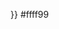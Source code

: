 <noinclude>
{{colorsample|{{ {{PAGENAME}} }}}}
</noinclude><nowiki>#</nowiki>ffff99<noinclude>[[Category:化学元素模板|{{PAGENAME}}]]












</noinclude>